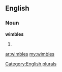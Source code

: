 ==English==

===Noun===
'''wimbles'''

# {{plural of|[[wimble]]}}

[[Category:English plurals]]

[[ar:wimbles]]
[[my:wimbles]]